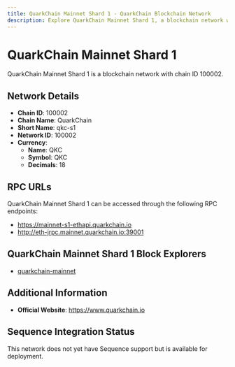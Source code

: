 ```yaml
--- 
title: QuarkChain Mainnet Shard 1 - QuarkChain Blockchain Network
description: Explore QuarkChain Mainnet Shard 1, a blockchain network with chain ID 100002. Learn about its native currency, QKC, and how to interact with the network.
---
```


# QuarkChain Mainnet Shard 1

QuarkChain Mainnet Shard 1 is a blockchain network with chain ID 100002.

## Network Details

- **Chain ID**: 100002
- **Chain Name**: QuarkChain
- **Short Name**: qkc-s1
- **Network ID**: 100002
- **Currency**: 
  - **Name**: QKC
  - **Symbol**: QKC
  - **Decimals**: 18

## RPC URLs

QuarkChain Mainnet Shard 1 can be accessed through the following RPC endpoints:

- https://mainnet-s1-ethapi.quarkchain.io
- http://eth-jrpc.mainnet.quarkchain.io:39001

## QuarkChain Mainnet Shard 1 Block Explorers

- [quarkchain-mainnet](https://mainnet.quarkchain.io/1)

## Additional Information

- **Official Website**: https://www.quarkchain.io

## Sequence Integration Status

This network does not yet have Sequence support but is available for deployment.
